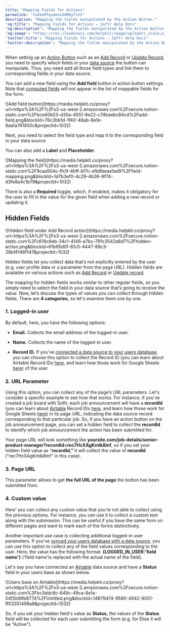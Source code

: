 ```yaml
---
title: "Mapping Fields for Actions"
permalink: "7ukkeMfqspmniU4MQyTiV3"
description: "Mapping the fields manipulated by the Action Button."
'og:title': "Mapping Fields for Actions – Softr Help Docs"
'og:description': "Mapping the fields manipulated by the Action Button."
'og:image': "https://res.cloudinary.com/helpkit/image/upload/c_scale,w_700,q_auto/v1674219840/softrdocs_meta_OG_Image_Url_258f31c013.png"
'twitter:title': "Mapping Fields for Actions – Softr Help Docs"
'twitter:description': "Mapping the fields manipulated by the Action Button."
---
```

When setting up an [Action Button](/actions/ntEfT9zSJk6aY54G6W5KGU/action-buttons-overview/idg8Fqf2kjFwcx6kyP3jNq) such as an [Add Record](/actions/ntEfT9zSJk6aY54G6W5KGU/add-record/3LrUMpQY4BKfDDQj6eb8h8) or [Update Record](/actions/ntEfT9zSJk6aY54G6W5KGU/edit-record/irSJXPF1gCMXNmfsQFscvx), you need to specify which fields in your [data source](/4230abecf813402aa2926466c313290a) the button can manipulate. Thus, you need add all those field types and link them to corresponding fields in your data source.

You can add a new field using the **Add field** button in action button settings.
<Warning>Note that [computed fields](/data-sources/1YYStCJukT15Lh2j93qo9A/airtable/jHX7kfH7QvkVcELQvS3VoX#airtable-computed-fields) will not appear in the list of mappable fields for the form.</Warning>
<Frame caption="Add field button">![Add field button](https://media.helpkit.co/proxy?url=https%3A%2F%2Fs3-us-west-2.amazonaws.com%2Fsecure.notion-static.com%2Fbce40b53-d30a-4551-8e22-c74baebc84cd%2Fadd-field.png&blockId=76c2bb1d-1f40-46ab-8e1e-9aa1a761850c&projectId=1032)</Frame>

Next, you need to select the field type and map it to the corresponding field in your data source.

You can also add a **Label** and **Placeholder**.
<Frame caption="Mapping the field">![Mapping the field](https://media.helpkit.co/proxy?url=https%3A%2F%2Fs3-us-west-2.amazonaws.com%2Fsecure.notion-static.com%2F9caa504c-ffc9-4bff-bf7c-afb8beae1ad9%2Ffield-mapping.png&blockId=1d7b3ef0-4c29-4b36-9f74-d3fe8a4c1b79&projectId=1032)</Frame>

There is also a **Required** toggle, which, if enabled, makes it obligatory for the user to fill in the value for the given field when adding a new record or updating it.

## Hidden Fields
<Frame caption="Hidden field under Add Record action">![Hidden field under Add Record action](https://media.helpkit.co/proxy?url=https%3A%2F%2Fs3-us-west-2.amazonaws.com%2Fsecure.notion-static.com%2Fc616c6eb-34c1-4146-a7bc-791c3542a8d7%2Fhidden-action.png&blockId=61b95d0f-81c5-4447-89c3-38bf4146f147&projectId=1032)</Frame>

Hidden fields let you collect data that’s not explicitly entered by the user (e.g. user profile data or a parameter from the page URL). Hidden fields are available on various actions such as [Add Record](/actions/ntEfT9zSJk6aY54G6W5KGU/add-record/3LrUMpQY4BKfDDQj6eb8h8) or [Update record](/actions/ntEfT9zSJk6aY54G6W5KGU/edit-record/irSJXPF1gCMXNmfsQFscvx).

The mapping for hidden fields works similar to other regular fields, so you simply need to select the field in your data source that’s going to receive the value. Now, let’s discuss the types of values you can collect through hidden fields. There are **4 categories**, so let's examine them one by one.

### **1. Logged-in user**

By default, here, you have the following options:

* **Email.** Collects the email address of the logged-in user.

* **Name.** Collects the name of the logged-in user.

* **Record ID.** If you've [connected a data source to your users database](/add-and-manage-users/pxnkp9H3qyEVMF6XUceqnj/syncing-users-with-a-data-source/hshRGygHr4T33EnaLntGf9), you can choose this option to collect the Record ID (you can learn about Airtable Record IDs [here](https://support.airtable.com/hc/en-us/articles/360051564873-Record-ID), and learn how those work for Google Sheets [here](https://support.airtable.com/hc/en-us/articles/360051564873-Record-ID)) of the user.

### **2. URL Parameter**

Using this option, you can collect any of the page’s URL parameters. Let's consider a specific example to see how that works. For instance, if you've created a job board with Softr, each job announcement will have a **recordId** (you can learn about [Airtable](/data-sources/1YYStCJukT15Lh2j93qo9A/airtable/jHX7kfH7QvkVcELQvS3VoX) Record IDs [here](https://support.airtable.com/hc/en-us/articles/360051564873-Record-ID), and learn how those work for Google Sheets [here](https://support.airtable.com/hc/en-us/articles/360051564873-Record-ID)) in its page URL, indicating the data source record corresponding to that particular job. So, if you have an action button on the job announcement page, you can set a hidden field to collect the **recordId** to identify which job announcement the action has been submitted for.

Your page URL will look something like **yoursite.com/job-details/senior-product-manager?recordId=rec7HcXAgKmlk8inf**, so if you set your hidden field value as “**recordId,”** it will collect the value of **recordId** ("rec7HcXAgKmlk8inf" in this case).

### **3. Page URL**

This parameter allows to get **the full URL of the page** the button has been submitted from.

### **4. Custom value**

Here’ you can collect any custom value that you’re not able to collect using the previous options. For instance, you can use it to collect a custom text along with the submission. This can be useful if you have the same form on different pages and want to mark each of the forms distinctively.

Another important use case is collecting additional logged-in user parameters. If you've [synced your users database with a data source](/add-and-manage-users/pxnkp9H3qyEVMF6XUceqnj/syncing-users-with-a-data-source/hshRGygHr4T33EnaLntGf9), you can use this option to collect any of the field values corresponding to the user. Here, the value has the following format: **\{LOGGED_IN_USER:'field name'}** ('field name'is replaced with the actual name of the field).

Let's say you have connected an [Airtable](/data-sources/1YYStCJukT15Lh2j93qo9A/airtable/jHX7kfH7QvkVcELQvS3VoX) data source and have a **Status** field in your users base as shown below.
<Frame caption="Users base on Airtable">![Users base on Airtable](https://media.helpkit.co/proxy?url=https%3A%2F%2Fs3-us-west-2.amazonaws.com%2Fsecure.notion-static.com%2Fbc3ddc8c-649c-49ca-8e1e-04f2b89b8774%2FUntitled.png&blockId=14879d74-9580-4942-9031-ff03351498a8&projectId=1032)</Frame>

So, if you set your hidden field's value as **Status,** the values of the **Status** field will be collected for each user submitting the form (e.g. for Elise it will be "Active").